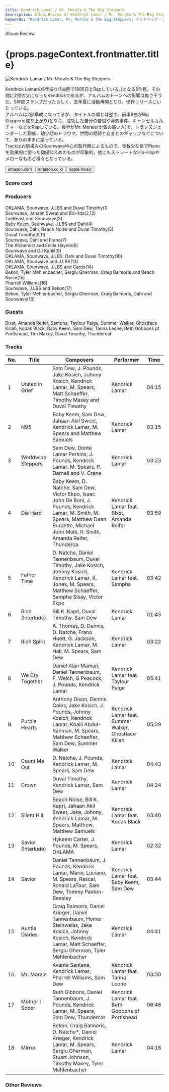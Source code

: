 ```yaml
---
title: Kendrick Lamar / Mr. Morale & The Big Steppers
description: Album Review of Kendrick Lamar / Mr. Morale & The Big Steppers
keywords: "Kendrick Lamar, Mr. Morale & The Big Steppers, ケンドリック・ラマー"
---
```






<p className="largeP">Album Review</p>
<h1 className="h1--no--margin">{props.pageContext.frontmatter.title}</h1>

<Row  className="image-card-group">
	<Column colMd={3} colLg={4} noGutterMdLeft="">
       <ImageCard>

![Kendrick Lamar / Mr. Morale & The Big Steppers](../../images/cd/kendricklamar6L.jpg)

</ImageCard>
	</Column>
	<Column colMd={4} colLg={8} noGutterMdLeft="">
	<p>
		Kendrick Lamarの5年振り(1曲目で1885日とRapしている。)となる5作目。その間に2児の父になったKendrickであるが、アルバムのトーンへの影響は無さそうだ。5年間スランプだったらしく、去年夏に活動再開となり、傑作リリースにいたっている。
		<br/>アルバムは2部構成になってるが、タイトルの順とは逆で、前半9曲がBig Steppers(成り上がり)となり、成功した自分の苦悩や浮気事件、キャンセルカルチャーなどをRapしている。後半がMr. Morale(士気の高い人)で、トランスジェンダーした親族、幼少期のトラウマ、世間の期待と自身とのギャップなどについて、ありのままに語っている。
		<br/>Trackはお馴染みのSounwave中心の製作陣によるもので、音数少な目でPianoを効果的に使った抑揚抑えめのものが印象的。他にもストレートなHip-Hopやメローなものど様々となっている。
	</p>
	<div>
	  <Button className="button-right-mergin"  href="https://amzn.to/3o80oOD" renderIcon={ArrowUpRight} size='sm' kind='primary'>
      amazon.com
    </Button>
    <Button className="button-right-mergin"  href="https://amzn.to/3Pj0miA" renderIcon={ArrowUpRight} size='sm' kind='secondary'>
      amazon.co.jp
    </Button>
		<Button className="button-right-mergin"  href="https://apple.co/3IIZf9E" renderIcon={ArrowUpRight} size='sm' kind='tertiary'>
      apple music
    </Button>
		<AdvJS2/>
	</div>
	</Column>
</Row>
<Row >
	<Column colMd={4} colLg={4} noGutterMdLeft="">
<div>
  <h3>Score card</h3>
	<SliderJS1 value="1" />
  <SliderJS2 value="2" />
	<SliderJS3 value="2" />
  <SliderJS4 value="9" />
</div>
</Column>
<Column colMd={8} colLg={8} noGutterMdLeft="">
<div>
<h3>Producers</h3>
<p>
	OKLAMA, Sounwave, J.LBS and Duval Timothy(1)
	<br/>Sounwave, Jahaan Sweat and Boi-1da(2,12)
	<br/>TaeBeast and Sounwave(3)
	<br/>Baby Keem, Sounwave, J.LBS and Dahi(4)
	<br/>Sounwave, Dahi, Beach Noise and Duval Timothy(5)
	<br/>Duval Timothy(6,11)
	<br/>Sounwave, Dahi and Frano(7)
	<br/>The Alchemist and Emile Haynie(8)
	<br/>Sounwave and DJ Kahlil(9)
	<br/>OKLAMA, Sounwave, J.LBS, Dahi and Duval Timothy(10)
	<br/>OKLAMA, Sounwave and J.LBS(13)
	<br/>OKLAMA, Sounwave, J.LBS and Cardo(14)
	<br/>Bekon, Tyler Mehlenbacher, Sergiu Gherman, Craig Balmoris and Beach Noise(15)
	<br/>Pharrell Williams(16)
	<br/>Sounwave, J.LBS and Bekon(17)
	<br/>Bekon, Tyler Mehlenbacher, Sergiu Gherman, Craig Balmoris, Dahi and Sounwave(18)
</p>
<h3>Guests</h3>
<p>
	Blxst, Amanda Reifer, Sampha, Taylour Paige, Summer Walker, Ghostface Killah, Kodak Black, Baby Keem, Sam Dew, Tanna Leone, Beth Gobbons pf Portishead, Tim Maxey, Duval Timothy, Thundercat
</p>
</div>
</Column>
</Row>

<h3>Tracks</h3>

| No. | Title              | Composers                                                                                                                                                                                    | Performer                                            | Time  |
| --- | ------------------ | -------------------------------------------------------------------------------------------------------------------------------------------------------------------------------------------- | ---------------------------------------------------- | ----- |
| 1   | United in Grief    | Sam Dew, J. Pounds, Jake Kosich, Johnny Kosich, Kendrick Lamar, M. Spears, Matt Schaeffer, Timothy Maxey and Duval Timothy                                                                   | Kendrick Lamar                                       | 04:15 |
| 2   | N95                | Baby Keem, Sam Dew, Jahaan Akil Sweet, Kendrick Lamar, M. Spears and Matthew Samuels                                                                                                         | Kendrick Lamar                                       | 03:15 |
| 3   | Worldwide Steppers | Sam Dew, Donte Lamar Perkins, J. Pounds, Kendrick Lamar, M. Spears, P. Darnell and V. Crane                                                                                                  | Kendrick Lamar                                       | 03:23 |
| 4   | Die Hard           | Baby Keem, D. Natche, Sam Dew, Victor Ekpo, Isaac John De Boni, J. Pounds, Kendrick Lamar, M. Smith, M. Spears, Matthew Dean Burdette, Michael John Mulé, R. Smith, Amanda Reifer, Thunderca | Kendrick Lamar feat. Blxst, Amanda Reifer            | 03:59 |
| 5   | Father Time        | D. Natche, Daniel Tannenbaum, Duval Timothy, Jake Kosich, Johnny Kosich, Kendrick Lamar, K. Jones, M. Spears, Matthew Schaeffer, Sampha Sisay, Victor Ekpo                                   | Kendrick Lamar feat. Sampha                          | 03:42 |
| 6   | Rich (Interlude)   | Bill K. Kapri, Duval Timothy, Sam Dew                                                                                                                                                        | Kendrick Lamar                                       | 01:43 |
| 7   | Rich Spirit        | A. Thomas, D. Dennis, D. Natche, Frano Huett, G. Jackson, Kendrick Lamar, M. Hall, M. Spears, Sam Dew                                                                                        | Kendrick Lamar                                       | 03:22 |
| 8   | We Cry Together    | Daniel Alan Maman, Daniel Tannenbaum, F. Welch, G Peacock, J. Pounds, Kendrick Lamar                                                                                                         | Kendrick Lamar feat. Taylour Paige                   | 05:41 |
| 9   | Purple Hearts      | Anthony Dixon, Dennis Coles, Jake Kosich, J. Pounds, Johnny Kosich, Kendrick Lamar, Khalil Abdul-Rahman, M. Spears, Matthew Schaeffer, Sam Dew, Summer Walker                                | Kendrick Lamar feat. Summer Walker, Ghostface Killah | 05:29 |
| 10  | Count Me Out       | D. Natche, J. Pounds, Kendrick Lamar, M. Spears, Sam Dew                                                                                                                                     | Kendrick Lamar                                       | 04:43 |
| 11  | Crown              | Duval Timothy, Kendrick Lamar, Sam Dew                                                                                                                                                       | Kendrick Lamar                                       | 04:24 |
| 12  | Silent Hill        | Beach Noise, Bill K. Kapri, Jahaan Akil Sweet, Jake, Johnny, Kendrick Lamar, M. Spears, Matthew, Matthew Samuels                                                                             | Kendrick Lamar feat. Kodak Black                     | 03:40 |
| 13  | Savior (Interlude) | Hykeem Carter, J. Pounds, M. Spears, OKLAMA                                                                                                                                                  | Kendrick Lamar                                       | 02:32 |
| 14  | Savior             | Daniel Tannenbaum, J. Pounds, Kendrick Lamar, Mario, Luciano, M. Spears, Rascal, Ronald LaTour, Sam Dew, Tommy Paxton-Beesley                                                                | Kendrick Lamar feat. Baby Keem, Sam Dew              | 03:44 |
| 15  | Auntie Diaries     | Craig Balmoris, Daniel Krieger, Daniel Tannenbaum, Homer Steinweiss, Jake Kosich, Johnny Kosich, Kendrick Lamar, Matt Schaeffer, Sergiu Gherman, Tyler Mehlenbacher                          | Kendrick Lamar                                       | 04:41 |
| 16  | Mr. Morale         | Avante Santana, Kendrick Lamar, Pharrell Williams, Sam Dew                                                                                                                                   | Kendrick Lamar feat. Tanna Leone                     | 03:30 |
| 17  | Mother I Sober     | Beth Gibbons, Daniel Tannenbaum, J. Pounds, Kendrick Lamar, M. Spears, Sam Dew, Thundercat                                                                                                   | Kendrick Lamar feat. Beth Gobbons pf Portishead      | 06:46 |
| 18  | Mirror             | Bekon, Craig Balmoris, D. Natche\*, Daniel Krieger, Kendrick Lamar, M. Spears, Sergiu Gherman, Stuart Johnson, Timothy Maxey, Tyler Mehlenbacher                                             | Kendrick Lamar                                       | 04:16 |

<h3>Other Reviews</h3>

<Row>
  <Column colMd={3} colLg={3} noGutterMdLeft>
    <Review1 />
  </Column>
	<Column colMd={3} colLg={3} noGutterMdLeft>
    <Review2 />
  </Column>
</Row>

<Row>
  <Column colMd={3} colLg={3} noGutterMdLeft>
    <Review2_1 />
  </Column>
</Row>

<AdvJS3 />
